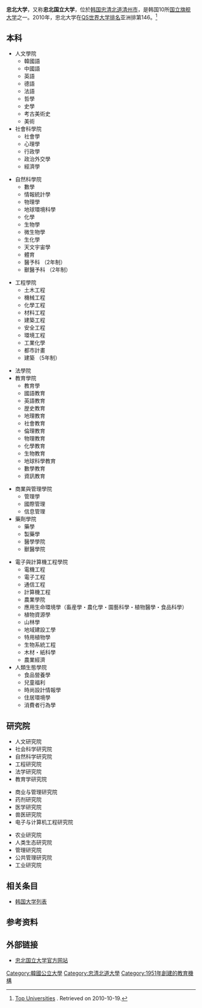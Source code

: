 {{Infobox University
|name            = 忠北国立大学
|native_name     = {{lang|ko|충북대학교}}
|image_name      = ChungBuk National Univ.jpg
|image_size      = 300px
|motto           = {{lang-ko|진리·정의·개척}}<br />{{lang-la|NOVA APERIO}}<br />(University that Opens New things)
|established     = 1951年
|type            = 国立
|endowment       = 
|staff           = 
|faculty         = 709 (2005年)
|president       = Dr. Kim Seung-Taek
|students        = 18,991 (2005年)
|undergrad       = 14,539 (2005年)
|postgrad        = 4,352 (2005年)
|doctoral        = 
|profess         = 
|city            = [[清州市|清州市]]   
|country         = {{KOR}}
|free_label      = 
|free            = 
|colors          = [[绯红色|绯红色]] {{color box|#DC143C}}
|mascot          = [[公牛|公牛]]
|nickname        = {{lang|ko|충대}} (忠大)
|logo              = [[File:Chungbuk_National_University.jpg|130px]]
|website         = [http://www.cbnu.ac.kr/ www.cbu.ac.kr]                 
}}
{{Infobox Korean name
  |hangul         = 충북대학교
  |hanja          = 忠北大學校 
  |rr             = Chungbuk Daehakgyo
  |mr             = Ch'ungbuk Taehakkyo
}}
'''忠北大学'''，又称'''忠北国立大学'''，位於[[韩国|韩国]][[忠清北道|忠清北道]][[清州市|清州市]]，是韩国10所[[韩国国立旗舰大学|国立旗舰大学]]之一。2010年，忠北大学在[[QS世界大学排名|QS世界大学排名]]亚洲排第146。<ref>[http://www.topuniversities.com/university-rankings/asian-university-rankings/2010?page=2  Top Universities] {{Wayback|url=http://www.topuniversities.com/university-rankings/asian-university-rankings/2010?page=2 |date=20110409164626 }}. Retrieved on 2010-10-19.</ref>

==本科==
{{col-begin}}{{col-break}}
*人文學院
**韓國語
**中國語
**英語
**德語
**法語
**哲學
**史學
**考古美術史
**美術
*社會科學院
**社會學
**心理學
**行政學
**政治外交學
**經濟學
{{col-break}}
*自然科學院{{spaces|10}}
**數學
**情報統計學
**物理學
**地球環境科學
**化學
**生物學
**微生物學
**生化學
**天文宇宙學
**體育
**醫予科 （2年制）
**獸醫予科 （2年制）
{{col-break}}
*工程學院{{spaces|10}}
**土木工程
**機械工程
**化學工程
**材料工程
**建築工程
**安全工程
**環境工程
**工業化學
**都市計畫
**建築 （5年制）
{{col-break}}
*法學院{{spaces|10}}
*教育學院
**教育學
**國語教育
**英語教育
**歴史教育
**地理教育
**社會教育
**倫理教育
**物理教育
**化學教育
**生物教育
**地球科學教育
**數學教育
**資訊教育
{{col-break}}
*商業與管理學院{{spaces|10}}
**管理學
**國際管理
**信息管理
*藥劑學院
**藥學
**製藥學
**醫學學院
**獸醫學院
{{col-break}}
*電子與計算機工程學院{{spaces|10}}
**電機工程
**電子工程
**通信工程
**計算機工程
**農業學院
**應用生命環境學（畜産學・農化學・園藝科學・植物醫學・食品科學）
**植物資源學
**山林學
**地域建設工學
**特用植物學
**生物系統工程
**木材・紙科學
**農業經濟
*人類生態學院
**食品營養學
**兒童福利
**時尚設計情報學
**住居環境學
**消費者行為學
{{col-end}}

==研究院==
{{col-begin}}{{col-break}}
*人文研究院
*社会科学研究院
*自然科学研究院{{spaces|10}}
*工程研究院
*法学研究院
*教育学研究院
{{col-break}}
*商业与管理研究院
*药剂研究院
*医学研究院
*兽医研究院
*电子与计算机工程研究院{{spaces|10}}
{{col-break}}
*农业研究院
*人类生态研究院
*管理研究院
*公共管理研究院
*工业研究院
{{col-end}}

==相关条目==
*[[韩国大学列表|韩国大学列表]]

==参考资料==
{{reflist}}

==外部链接==
*[https://web.archive.org/web/20110726170810/http://www.chungbuk.ac.kr/eng/ 忠北国立大学官方网站]

{{大韓民國醫學專門大學院}}
{{韓國國立旗艦大學}}
{{coord|36.629|N|127.457|E|source:kolossus-dewiki|display=title}}
{{DEFAULTSORT:Chungbuk}}

[[Category:韓國公立大學|Category:韓國公立大學]]
[[Category:忠清北道大學|Category:忠清北道大學]]
[[Category:1951年創建的教育機構|Category:1951年創建的教育機構]]